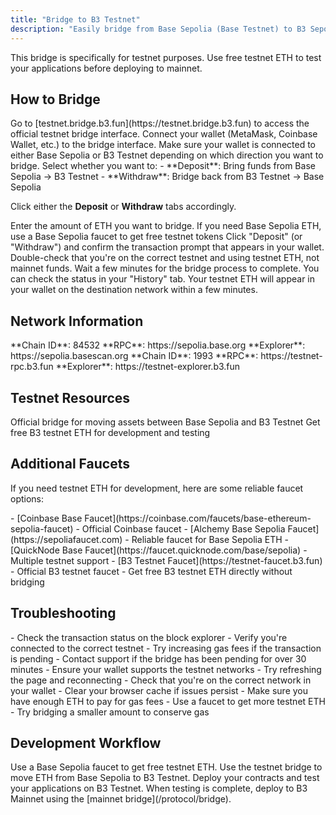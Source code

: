```yaml
---
title: "Bridge to B3 Testnet"
description: "Easily bridge from Base Sepolia (Base Testnet) to B3 Sepolia (B3 Testnet) by following the steps below!"
---
```


<Note>
This bridge is specifically for testnet purposes. Use free testnet ETH to test your applications before deploying to mainnet.
</Note>

## How to Bridge

<Steps>
<Step title="Visit the Testnet Bridge">
  Go to [testnet.bridge.b3.fun](https://testnet.bridge.b3.fun) to access the official testnet bridge interface.
</Step>

<Step title="Connect your Wallet">
  Connect your wallet (MetaMask, Coinbase Wallet, etc.) to the bridge interface.
  
  <Tip>
  Make sure your wallet is connected to either Base Sepolia or B3 Testnet depending on which direction you want to bridge.
  </Tip>
</Step>

<Step title="Choose Bridge Direction">
  Select whether you want to:
  - **Deposit**: Bring funds from Base Sepolia → B3 Testnet
  - **Withdraw**: Bridge back from B3 Testnet → Base Sepolia
  
  Click either the **Deposit** or **Withdraw** tabs accordingly.
</Step>

<Step title="Enter Amount">
  Enter the amount of ETH you want to bridge.
  
  <Card title="Need Base Sepolia ETH?" icon="faucet" href="https://docs.base.org/base-chain/tools/network-faucets" cta="Get Base Testnet ETH" horizontal>
    If you need Base Sepolia ETH, use a Base Sepolia faucet to get free testnet tokens
  </Card>
</Step>

<Step title="Confirm Transaction">
  Click "Deposit" (or "Withdraw") and confirm the transaction prompt that appears in your wallet.
  
  <Warning>
  Double-check that you're on the correct testnet and using testnet ETH, not mainnet funds.
  </Warning>
</Step>

<Step title="Wait for Completion">
  Wait a few minutes for the bridge process to complete. You can check the status in your "History" tab.
  
  <Check>
  Your testnet ETH will appear in your wallet on the destination network within a few minutes.
  </Check>
</Step>
</Steps>

## Network Information

<CardGroup cols={2}>
  <Card title="Base Sepolia Testnet">
    **Chain ID**: 84532  
    **RPC**: https://sepolia.base.org  
    **Explorer**: https://sepolia.basescan.org
  </Card>
  
  <Card title="B3 Sepolia Testnet">
    **Chain ID**: 1993  
    **RPC**: https://testnet-rpc.b3.fun  
    **Explorer**: https://testnet-explorer.b3.fun
  </Card>
</CardGroup>

## Testnet Resources

<CardGroup cols={2}>
  <Card title="Testnet Bridge" icon="bridge" href="https://testnet.bridge.b3.fun" cta="Bridge Now">
    Official bridge for moving assets between Base Sepolia and B3 Testnet
  </Card>
  
  <Card title="B3 Testnet Faucet" icon="faucet" href="https://testnet-faucet.b3.fun" cta="Get Test ETH">
    Get free B3 testnet ETH for development and testing
  </Card>
</CardGroup>

## Additional Faucets

If you need testnet ETH for development, here are some reliable faucet options:

<AccordionGroup>
<Accordion title="Base Sepolia Faucets">
  - [Coinbase Base Faucet](https://coinbase.com/faucets/base-ethereum-sepolia-faucet) - Official Coinbase faucet
  - [Alchemy Base Sepolia Faucet](https://sepoliafaucet.com) - Reliable faucet for Base Sepolia ETH
  - [QuickNode Base Faucet](https://faucet.quicknode.com/base/sepolia) - Multiple testnet support
</Accordion>

<Accordion title="B3 Testnet Faucet">
  - [B3 Testnet Faucet](https://testnet-faucet.b3.fun) - Official B3 testnet faucet
  - Get free B3 testnet ETH directly without bridging
</Accordion>
</AccordionGroup>

## Troubleshooting

<AccordionGroup>
<Accordion title="Bridge transaction stuck">
  - Check the transaction status on the block explorer
  - Verify you're connected to the correct testnet
  - Try increasing gas fees if the transaction is pending
  - Contact support if the bridge has been pending for over 30 minutes
</Accordion>

<Accordion title="Wallet not connecting">
  - Ensure your wallet supports the testnet networks
  - Try refreshing the page and reconnecting
  - Check that you're on the correct network in your wallet
  - Clear your browser cache if issues persist
</Accordion>

<Accordion title="Insufficient funds for gas">
  - Make sure you have enough ETH to pay for gas fees
  - Use a faucet to get more testnet ETH
  - Try bridging a smaller amount to conserve gas
</Accordion>
</AccordionGroup>

## Development Workflow

<Steps>
<Step title="Get Base Sepolia ETH">
  Use a Base Sepolia faucet to get free testnet ETH.
</Step>

<Step title="Bridge to B3 Testnet">
  Use the testnet bridge to move ETH from Base Sepolia to B3 Testnet.
</Step>

<Step title="Deploy and Test">
  Deploy your contracts and test your applications on B3 Testnet.
</Step>

<Step title="Ready for Mainnet">
  When testing is complete, deploy to B3 Mainnet using the [mainnet bridge](/protocol/bridge).
</Step>
</Steps>
